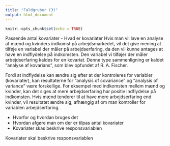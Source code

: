 ```yaml
---
title: "Faldgruber (3)"
output: html_document
---
```


```r
knitr::opts_chunk$set(echo = TRUE)
```

Passende antal kovariater 
- Hvad er kovariater
Hvis man vil lave en analyse af mænd og kvinders indkomst på arbejdsmarkedet, vil det give mening at tilføje en variabel der måler på arbejdserfaring, da den vil kunne antages at have en indflydelse på indkomsten. Den variabel vi tilføjer der måler arbejdserfaring kaldes for en kovariat. Denne type sammenligning er kaldet "analyse af kovarians", som blev opfundet af R. A. Fischer.

Fordi at indflydelse kan ændre sig efter at der kontroleres for variabler (kovariater), kan resultaterne for "analysis of covariance" og "analysis of variance" være forskellige. For eksempel med indkomsten mellem mænd og kvinder, kan det siges at mere arbejdserfaring har positiv indflydelse på indkomsten. Hvis mænd tenderer til at have mere arbejdserfaring end kvinder, vil resultatet ændre sig, afhængig af om man kontroller for variablen arbejdserfaring.



- Hvorfor og hvordan bruges det
- Hvordan afgøre man om der er tilpas antal kovariater
- Kovariater skas beskrive responsvariablen

Kovariater skal beskrive responsvariablen
